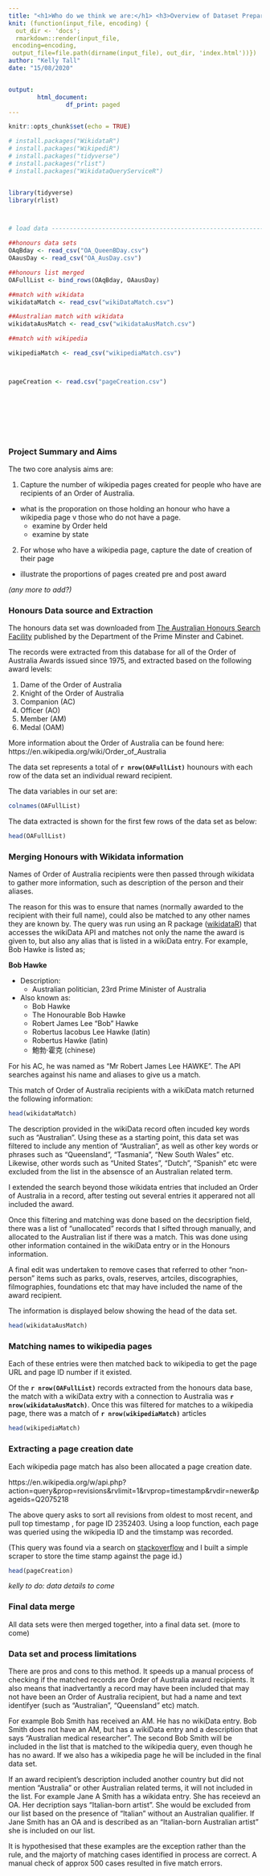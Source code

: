 ```yaml
---
title: "<h1>Who do we think we are:</h1> <h3>Overview of Dataset Preparation</h3>"
knit: (function(input_file, encoding) {
  out_dir <- 'docs';
  rmarkdown::render(input_file,
 encoding=encoding,
 output_file=file.path(dirname(input_file), out_dir, 'index.html'))})
author: "Kelly Tall"
date: "15/08/2020"


output: 
        html_document:
                df_print: paged        
---
```


```r
knitr::opts_chunk$set(echo = TRUE)

# install.packages("WikidataR")
# install.packages("WikipediR")
# install.packages("tidyverse")
# install.packages("rlist")
# install.packages("WikidataQueryServiceR")


library(tidyverse)
library(rlist)



# load data ---------------------------------------------------------------

##honours data sets
OAqBday <- read_csv("OA_QueenBDay.csv")
OAausDay <- read_csv("OA_AusDay.csv")

##honours list merged
OAFullList <- bind_rows(OAqBday, OAausDay)

##match with wikidata
wikidataMatch <- read_csv("wikiDataMatch.csv") 

##Australian match with wikidata
wikidataAusMatch <- read_csv("wikidataAusMatch.csv")

##match with wikipedia

wikipediaMatch <- read_csv("wikipediaMatch.csv") 



pageCreation <- read.csv("pageCreation.csv")









```

### Project Summary and Aims

The two core analysis aims are:

1. Capture the number of wikipedia pages created for people who have are recipients of an Order of Australia.
* what is the proporation on those holding an honour who have a wikipedia page v those who do not have a page.
  + examine by Order held
  + examine by state 



2. For whose who have a wikipedia page, capture the date of creation of their page
* illustrate the proportions of pages created pre and post award
  
<i>(any more to add?)</i> 

### Honours Data source and Extraction 

The honours data set was downloaded from <a href="https://honours.pmc.gov.au/honours/search">The Australian Honours Search Facility</a> published by the Department of the Prime Minster and Cabinet.

The records were extracted from this database for all of the Order of Australia Awards issued since 1975, and extracted based on the following award levels:
        
1. Dame of the Order of Australia 
2. Knight of the Order of Australia  
3. Companion (AC) 
4. Officer (AO) 
5. Member (AM) 
6. Medal (OAM) 

More information about the Order of Australia can be found here: https://en.wikipedia.org/wiki/Order_of_Australia

The data set represents a total of <b>`r nrow(OAFullList)`</b> hounours with each row of the data set an individual reward recipient.

The data variables in our set are:

```r
colnames(OAFullList)

```

The data extracted is shown for the first few rows of the data set as below:

```r
head(OAFullList)
```


### Merging Honours with Wikidata information

Names of Order of Australia recipients were then passed through wikidata to gather more information, such as description of the person and their aliases. 

The reason for this was to ensure that names (normally awarded to the recipient with their full name), could also be matched to any other names they are known by. The query was run using an R package (<a href="https://cran.r-project.org/web/packages/WikidataR/WikidataR.pdf">wikidataR</a>) that accesses the wikiData API and matches not only the name the award is given to, but also any alias that is listed in a wikiData entry.  For example, Bob Hawke is listed as;

<b>Bob Hawke</b>

* Description:
  + Australian politician, 23rd Prime Minister of Australia

* Also known as: 
  + Bob Hawke
  + The Honourable Bob Hawke
  + Robert James Lee "Bob" Hawke
  + Robertus Iacobus Lee Hawke (latin)
  + Robertus Hawke (latin)
  + 鮑勃·霍克 (chinese)
        
For his AC, he was named as "Mr Robert James Lee HAWKE". The API searches against his name and aliases to give us a match.

This match of Order of Australia recipients with a wikiData match returned the following information:

```r
head(wikidataMatch)
```

The description provided in the wikiData record often incuded key words such as "Australian". Using these as a starting point, this data set was filtered to include any mention of "Australian", as well as other key words or phrases such as "Queensland", "Tasmania", "New South Wales" etc. Likewise, other words such as "United States", "Dutch", "Spanish" etc were excluded from the list in the absensce of an Australian related term. 

I extended the search beyond those wikidata entries that included an Order of Australia in a record, after testing out several entries it apperared not all included the award. 


Once this filtering and matching was done based on the decsription field, there was a list of "unallocated" records that I sifted through manually, and allocated to the Australian list if there was a match. This was done using other information contained in the wikiData entry or in the Honours information.

A final edit was undertaken to remove cases that referred to other "non-person" items such as parks, ovals, reserves, artciles, discographies, filmographies, foundations etc that may have included the name of the award recipient. 

The information is displayed below showing the head of the data set.   

```r
head(wikidataAusMatch)
```

### Matching names to wikipedia pages

Each of these entries were then matched back to wikipedia to get the page URL and page ID number if it existed. 

Of the <b>`r nrow(OAFullList)`</b> records extracted from the honours data base, the match with a wikiData extry with a connection to Australia was <b>`r nrow(wikidataAusMatch)`</b>. Once this was filtered for matches to a wikipedia page, there was a match of <b>`r nrow(wikipediaMatch)`</b> articles


```r
head(wikipediaMatch)
```


### Extracting a page creation date  

Each wikipedia page match has also been allocated a page creation date.

https://en.wikipedia.org/w/api.php?action=query&prop=revisions&rvlimit=1&rvprop=timestamp&rvdir=newer&pageids=Q2075218 

The above query asks to sort all revisions from oldest to most recent, and pull top timestamp , for page ID 2352403. Using a loop function, each page was queried using the wikipedia ID and the timstamp was recorded.  

(This query was found via a search on <a href="https://stackoverflow.com/questions/43898352/how-to-get-date-of-creation-of-wikipedia-page-by-api">stackoverflow</a> and I built a simple scraper to store the time stamp against the page id.) 

```r
head(pageCreation)
```


<i>kelly to do: data details to come </i>

### Final data merge

All data sets were then merged together, into a final data set.
(more to come)

### Data set and process limitations

There are pros and cons to this method. It speeds up a manual process of checking if the matched records are Order of Australia award recipients. It also means that inadvertantly a record may have been included that may not have been an Order of Australia recipient, but had a name and text identifyer (such as "Australian", "Queensland" etc) match. 

For example Bob Smith has received an AM. He has no wikiData entry. Bob Smith does not have an AM, but has a wikiData entry and a description that says "Australian medical researcher". The second Bob Smith  will be included in the list that is matched to the wikipedia query, even though he has no award. If we also has a wikipedia page he will be included in the final data set.

If an award recipient's description included another country but did not mention "Australia" or other Australian related terms, it will not included in the list. For example Jane A Smith has a wikidata entry. She has receievd an OA. Her decription says "Italian-born artist". She would be excluded from our list based on the presence of "Italian" without an Australian qualifier. If Jane Smith has an OA and is described as an "Italian-born Australian artist" she is included on our list.

It is hypothesised that these examples are the exception rather than the rule, and the majorty of matching cases identified in process are correct. A manual check of approx 500 cases resulted in five match errors. 

